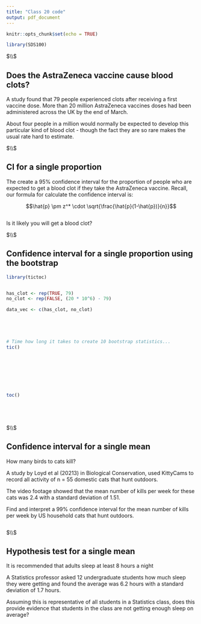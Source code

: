 ```yaml
---
title: "Class 20 code"
output: pdf_document
---
```


```r
knitr::opts_chunk$set(echo = TRUE)
```




```r

library(SDS100)


```



$\\$






## Does the AstraZeneca vaccine cause blood clots? 


A study found that 79 people experienced clots after receiving a first vaccine
dose. More than 20 million AstraZeneca vaccines doses had been administered
across the UK by the end of March.


About four people in a million would normally be expected to develop this
particular kind of blood clot - though the fact they are so rare makes the 
usual rate hard to estimate.



$\\$




## CI for a single proportion


The create a 95% confidence interval for the proportion of people who are expected to get a blood clot if they take the AstraZeneca vaccine. Recall, our formula for calculate the confidence interval is:

$$\hat{p} \pm z^* \cdot \sqrt{\frac{\hat{p}(1-\hat{p})}{n}}$$


```r






```



Is it likely you will get a blood clot? 





$\\$




## Confidence interval for a single proportion using the bootstrap


```r


library(tictoc)


has_clot <- rep(TRUE, 79)
no_clot <- rep(FALSE, (20 * 10^6) - 79)

data_vec <- c(has_clot, no_clot)





# Time how long it takes to create 10 bootstrap statistics... 
tic()








toc()






```





$\\$





## Confidence interval for a single mean

How many birds to cats kill? 


A study by Loyd et al (20213) in Biological Conservation, used KittyCams to
record all activity of n = 55 domestic cats that hunt outdoors.

The video footage showed that the mean number of kills per week for these cats
was 2.4 with a standard deviation of 1.51.

Find and interpret a 99% confidence interval for the mean number of kills per
week by US household cats that hunt outdoors.


```r








```







$\\$







##  Hypothesis test for a single mean


It is recommended that adults sleep at least 8 hours a night

A Statistics professor asked 12 undergraduate students how much sleep they were
getting and found the average was 6.2 hours with a standard deviation of 1.7
hours.

Assuming this is representative of all students in a Statistics class, does this
provide evidence that students in the class are not getting enough sleep on
average?


```r









```









